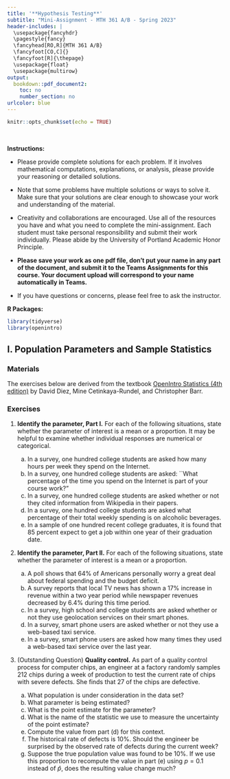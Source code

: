 ---
title: '**Hypothesis Testing**'
subtitle: "Mini-Assignment - MTH 361 A/B - Spring 2023"
header-includes: |
  \usepackage{fancyhdr}
  \pagestyle{fancy}
  \fancyhead[RO,R]{MTH 361 A/B}
  \fancyfoot[CO,C]{}
  \fancyfoot[R]{\thepage}
  \usepackage{float}
  \usepackage{multirow}
output:
  bookdown::pdf_document2:
    toc: no
    number_section: no
urlcolor: blue
---

```{r setup, include=FALSE}
knitr::opts_chunk$set(echo = TRUE)
```

\

**Instructions:**
 
 * Please provide complete solutions for each problem. If it involves mathematical computations, explanations, or analysis, please provide your reasoning or detailed solutions.
 
 * Note that some problems have multiple solutions or ways to solve it. Make sure that your solutions are clear enough to showcase your work and understanding of the material.
 
 * Creativity and collaborations are encouraged. Use all of the resources you have and what you need to complete the mini-assignment. Each student must take personal responsibility and submit their work individually. Please abide by the University of Portland Academic Honor Principle.
 
 * **Please save your work as one pdf file, don't put your name in any part of the document, and submit it to the Teams Assignments for this course. Your document upload will correspond to your name automatically in Teams.**
 
 * If you have questions or concerns, please feel free to ask the instructor.
 
**R Packages:**

```{r message=FALSE, warning=FALSE}
library(tidyverse)
library(openintro)
```

\newpage

## I. Population Parameters and Sample Statistics

### Materials

The exercises below are derived from the textbook [OpenIntro Statistics (4th edition)](https://www.openintro.org/book/os/){target="_blank"} by David Diez, Mine Cetinkaya-Rundel, and Christopher Barr.

### Exercises

1. **Identify the parameter, Part I.** For each of the following situations, state  whether the parameter of interest is a mean or a proportion. It may be helpful  to examine whether individual responses are numerical or categorical.

    a. In a survey, one hundred college students are asked how many hours per week they spend on the Internet.
    b. In a survey, one hundred college students are asked: ``What percentage of the time you spend on the Internet is part of your course work?"
    c. In a survey, one hundred college students are asked whether or not they cited information from Wikipedia in their papers.
    d. In a survey, one hundred college students are asked what percentage of their total weekly spending is on alcoholic beverages.
    e. In a sample of one hundred recent college graduates, it is found that 85 percent expect to get a job within one year of their graduation date.

2. **Identify the parameter, Part II.** For each of the following situations, state whether the parameter of interest is a mean or a proportion. 

    a. A poll shows that 64\% of Americans personally worry a great deal about  federal spending and the budget deficit.
    b. A survey reports that local TV news has shown a 17\% increase in revenue  within a two year period while newspaper revenues decreased by 6.4\% during this  time period.
    c. In a survey, high school and college students are asked whether or not  they use geolocation services on their smart phones.
    d. In a survey, smart phone users are asked whether or not they use a web-based taxi service.
    e. In a survey, smart phone users are asked how many times they used a web-based taxi service over the last year.

3. (Outstanding Question) **Quality control.** As part of a quality control process for computer chips, an engineer at a factory randomly samples 212 chips during a week of production to test the current rate of chips with severe defects. She finds that 27 of the chips are defective.

    a. What population is under consideration in the data set?
    b. What parameter is being estimated?
    c. What is the point estimate for the parameter?
    d. What is the name of the statistic we use to measure the uncertainty of the point estimate?
    e. Compute the value from part (d) for this context.
    f. The historical rate of defects is 10\%. Should the engineer be surprised by the observed rate of defects during the current week?
    g. Suppose the true population value was found to be 10\%.
    If we use this proportion to recompute the value in part (e) using $p = 0.1$ instead of $\hat{p}$, does the resulting value change much?
